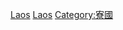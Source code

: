 {{Catnav|頁面分類|地理|国家|按國家分類|各國歷史}}
{{Catnav|頁面分類|地理|国家|亚洲国家|寮國}}
{{Catnav|頁面分類|各種主題的頁面分類|按國家分類|各國歷史}}
{{Catnav|頁面分類|历史|各國歷史}}
{{Catnav|頁面分類|历史|各區域的歷史|亚洲历史|东南亚历史}}

{{catmore}}
{{Commons category|History of Laos}}
{{portal|老撾歷史}}

[[Category:亞洲各國歷史‎|Laos]]
[[Category:東南亞歷史|Laos]]
[[Category:寮國|Category:寮國]]